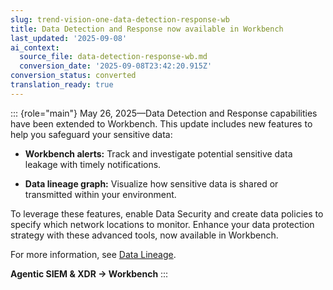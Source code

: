 ```yaml
---
slug: trend-vision-one-data-detection-response-wb
title: Data Detection and Response now available in Workbench
last_updated: '2025-09-08'
ai_context:
  source_file: data-detection-response-wb.md
  conversion_date: '2025-09-08T23:42:20.915Z'
conversion_status: converted
translation_ready: true
---
```


::: {role="main"}
May 26, 2025—Data Detection and Response capabilities have been extended to Workbench. This update includes new features to help you safeguard your sensitive data:

- **Workbench alerts:** Track and investigate potential sensitive data leakage with timely notifications.

- **Data lineage graph:** Visualize how sensitive data is shared or transmitted within your environment.

To leverage these features, enable Data Security and create data policies to specify which network locations to monitor. Enhance your data protection strategy with these advanced tools, now available in Workbench.

For more information, see [Data Lineage](https://docs.trendmicro.com/en-us/documentation/article/trend-vision-one-data-lineage).

**Agentic SIEM & XDR → Workbench**
:::
